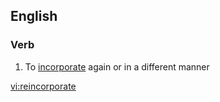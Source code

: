 ==English==

===Verb===
{{en-verb|reincorporat|ing}}

# To [[incorporate]] again or in a different manner

[[vi:reincorporate]]